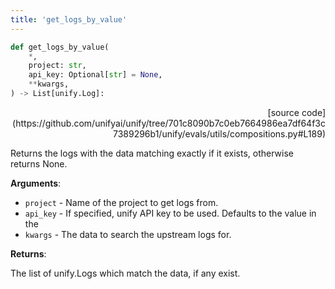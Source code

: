 ```yaml
---
title: 'get_logs_by_value'
---
```


```python
def get_logs_by_value(
    *,
    project: str,
    api_key: Optional[str] = None,
    **kwargs,
) -> List[unify.Log]:
```

<p align="right">[source code](https://github.com/unifyai/unify/tree/701c8090b7c0eb7664986ea7df64f3c7389296b1/unify/evals/utils/compositions.py#L189)</p>

Returns the logs with the data matching exactly if it exists,
otherwise returns None.

**Arguments**:

- `project` - Name of the project to get logs from.
- `api_key` - If specified, unify API key to be used. Defaults to the value in the
- `kwargs` - The data to search the upstream logs for.



**Returns**:

The list of unify.Logs which match the data, if any exist.